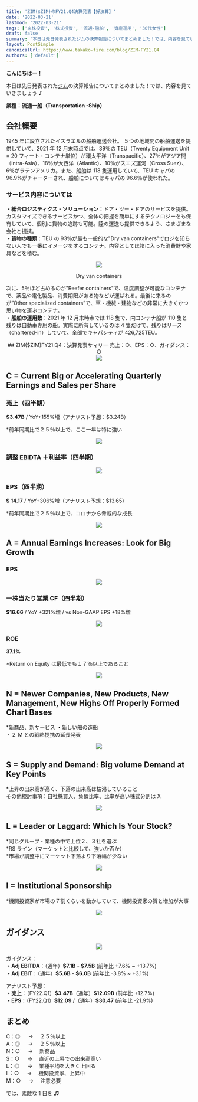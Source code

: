 ```yaml
---
title: 'ZIM($ZIM)のFY21.Q4決算発表【好決算】'
date: '2022-03-21'
lastmod: '2022-03-21'
tags: ['米株投資', '株式投資', '流通-船舶', '資産運用', '30代女性']
draft: false
summary: '本日は先日発表されたジムの決算報告についてまとめました！では、内容を見ていきましょう♪'
layout: PostSimple
canonicalUrl: https://www.takako-fire.com/blog/ZIM-FY21.Q4
authors: ['default']
---
```


**こんにちはー！**

本日は先日発表された[ジム](https://s27.q4cdn.com/416879924/files/doc_financials/2021/q4/ZIM-Earnings-Q4-2021-Release-UPDATED-Final-9-3-2022-accessible.pdf)の決算報告についてまとめました！では、内容を見ていきましょう ♪

**業種：流通ー船（Transportation -Ship）**

<TOCInline toc={props.toc} asDisclosure />

## 会社概要

1945 年に設立されたイスラエルの船舶運送会社。
５つの地域間の船舶運送を提供していて、2021 年 12 月末時点では、39％の TEU（Twenty Equipment Unit = 20 フィート・コンテナ単位）が環太平洋（Transpacific）、27％がアジア間（Intra-Asia）、18％が大西洋（Atlantic）、10％がスエズ運河（Cross Suez）、6％がラテンアメリカ。また、船舶は 118 隻運用していて、TEU キャパの 96.9%がチャーターされ、船舶についてはキャパの 96.6％が使われた。

### サービス内容については

**・総合ロジスティクス・ソリューション**：ドア・ツー・ドアのサービスを提供。カスタマイズできるサービスかつ、全体の把握を簡単にするテクノロジーをも保有していて、個別に貨物の追跡も可能。陸の運送も提供できるよう、さまざまな会社と提携。<br/>
**・貨物の種類**：TEU の 93％が最も一般的な"Dry van containers"でロジを知らない人でも一番にイメージをするコンテナ。内容としては箱に入った消費財や家具などを積む。

<div className="-mx-2 flex flex-wrap overflow-hidden xl:-mx-2">
  <div className="my-1 w-full overflow-hidden px-2 xl:my-1 xl:w-1/2 xl:px-2">
    <center>
      <Image src="/static/images/220221-zim_FY21.Q4/container.png" width={800} height={525} />
      <p>Dry van containers</p>
    </center>
  </div>
</div>

次に、5％ほど占めるのが"Reefer containers"で、温度調整が可能なコンテナで、薬品や電化製品、消費期限がある物などが運ばれる。最後に来るのが”Other specialized containers”で、車・機械・建物などの非常に大きくかつ思い物を運ぶコンテナ。<br/>
**・船舶の運用数**：2021 年 12 月末時点では 118 隻で、内コンテナ船が 110 隻と残りは自動車専用の船。実際に所有しているのは 4 隻だけで、残りはリース（chartered-in）していて、全部でキャパシティが 426,725TEU。

<center>## ZIM($ZIM)FY21.Q4：決算発表サマリー 売上：○、EPS：○、ガイダンス：○</center>

<div className="-mx-2 flex flex-wrap overflow-hidden xl:-mx-2">
  <div className="my-1 w-full overflow-hidden px-2 xl:my-1 xl:w-1/2 xl:px-2">
    <center>
      <Image src="/static/images/220221-zim_FY21.Q4/financials.png" width={676} height={380} />
    </center>
  </div>
</div>

## C = Current Big or Accelerating Quarterly Earnings and Sales per Share

### 売上（四半期）

**\$3.47B** / YoY+155%増（アナリスト予想：$3.24B）

\*前年同期比で２５％以上で、ここ一年は特に強い

<div className="-mx-2 flex flex-wrap overflow-hidden xl:-mx-2">
  <div className="my-1 w-full overflow-hidden px-2 xl:my-1 xl:w-1/2 xl:px-2">
    <center>
      <Image src="/static/images/220221-zim_FY21.Q4/zim_sales.png" width={539} height={273} />
    </center>
  </div>
</div>

### 調整 EBIDTA ＋利益率（四半期）

<div className="-mx-2 flex flex-wrap overflow-hidden xl:-mx-2">
  <div className="my-1 w-full overflow-hidden px-2 xl:my-1 xl:w-1/2 xl:px-2">
    <center>
      <Image src="/static/images/220221-zim_FY21.Q4/zim_ebitda.png" width={545} height={294} />
    </center>
  </div>
</div>

### EPS（四半期）

**\$ 14.17** / YoY+306%増（アナリスト予想：$13.65）

\*前年同期比で２５％以上で、コロナから脅威的な成長

<div className="-mx-2 flex flex-wrap overflow-hidden xl:-mx-2">
  <div className="my-1 w-full overflow-hidden px-2 xl:my-1 xl:w-1/2 xl:px-2">
    <center>
      <Image src="/static/images/220221-zim_FY21.Q4/zim_eps.png" width={550} height={296} />
    </center>
  </div>
</div>

## A = Annual Earnings Increases: Look for Big Growth

### EPS

<div className="-mx-2 flex flex-wrap overflow-hidden xl:-mx-2">
  <div className="my-1 w-full overflow-hidden px-2 xl:my-1 xl:w-1/2 xl:px-2">
    <center>
      <Image src="/static/images/220221-zim_FY21.Q4/zim_eps2.png" width={284} height={225} />
    </center>
  </div>
</div>

### 一株当たり営業 CF（四半期）

**\$16.66** / YoY +321%増 / vs Non-GAAP EPS +18%増

<div className="-mx-2 flex flex-wrap overflow-hidden xl:-mx-2">
  <div className="my-1 w-full overflow-hidden px-2 xl:my-1 xl:w-1/2 xl:px-2">
    <center>
      <Image src="/static/images/220221-zim_FY21.Q4/zim_cf.png" width={515} height={274} />
    </center>
  </div>
</div>

### ROE

**37.1%**

\*Return on Equity は最低でも１７％以上であること

<div className="-mx-2 flex flex-wrap overflow-hidden xl:-mx-2">
  <div className="my-1 w-full overflow-hidden px-2 xl:my-1 xl:w-1/2 xl:px-2">
    <center>
      <Image src="/static/images/220221-zim_FY21.Q4/zim_roe.png" width={539} height={273} />
    </center>
  </div>
</div>

## N = Newer Companies, New Products, New Management, New Highs Off Properly Formed Chart Bases

\*新商品、新サービス
・新しい船の造船 <br/>
・２ M との戦略提携の延長発表

<div className="-mx-2 flex flex-wrap overflow-hidden xl:-mx-2">
  <div className="my-1 w-full overflow-hidden px-2 xl:my-1 xl:w-1/2 xl:px-2">
    <center>
      <Image src="/static/images/220221-zim_FY21.Q4/zim_new.png" width={800} height={630} />
    </center>
  </div>
</div>

## S = Supply and Demand: Big volume Demand at Key Points

\*上昇の出来高が高く、下落の出来高は枯渇していること <br/>
その他検討事項：自社株買入、負債比率、比率が高い株式分割は X

<div className="-mx-2 flex flex-wrap overflow-hidden xl:-mx-2">
  <div className="my-1 w-full overflow-hidden px-2 xl:my-1 xl:w-1/2 xl:px-2">
    <center>
      <Image src="/static/images/220221-zim_FY21.Q4/zim_stock.png" width={800} height={394} />
    </center>
  </div>
</div>

## L = Leader or Laggard: Which Is Your Stock?

*同じグループ・業種の中で上位２、３社を選ぶ <br/>
*RS ライン（マーケットと比較して、強いか否か） <br/> \*市場が調整中にマーケット下落より下落幅が少ない

<div className="-mx-2 flex flex-wrap overflow-hidden xl:-mx-2">
  <div className="my-1 w-full overflow-hidden px-2 xl:my-1 xl:w-1/2 xl:px-2">
    <center>
      <Image src="/static/images/220221-zim_FY21.Q4/zim_compare.png" width={800} height={591} />
    </center>
  </div>
</div>

## I = Institutional Sponsorship

\*機関投資家が市場の７割くらいを動かしていて、機関投資家の質と増加が大事

<div className="-mx-2 flex flex-wrap overflow-hidden xl:-mx-2">
  <div className="my-1 w-full overflow-hidden px-2 xl:my-1 xl:w-1/2 xl:px-2">
    <center>
      <Image src="/static/images/220221-zim_FY21.Q4/zim_fund.png" width={428} height={452} />
    </center>
  </div>
</div>

## ガイダンス

<div className="-mx-2 flex flex-wrap overflow-hidden xl:-mx-2">
  <div className="my-1 w-full overflow-hidden px-2 xl:my-1 xl:w-1/2 xl:px-2">
    <center>
      <Image src="/static/images/220221-zim_FY21.Q4/zim_guidance.png" width={800} height={141} />
    </center>
  </div>
</div>

ガイダンス：<br/>
**・Adj EBITDA**：（通年）**\$7.1B** - **\$7.5B** (前年比 +7.6% ~ +13.7%)<br/>
**・Adj EBIT**：（通年）**\$5.6B** - **\$6.0B** (前年比 -3.8% ~ +3.1%)

アナリスト予想：<br/>
**・売上**：（FY22.Q1）**\$3.47B**（通年）**\$12.09B** (前年比 +12.7%)<br/>
**・EPS**：（FY22.Q1）**\$12.09** /（通年）**\$30.47** (前年比 -21.9%)

## まとめ

C：◎ 　 → 　２５％以上 <br/>
A：◎ 　 → 　２５％以上 <br/>
N：○ 　 → 　新商品 <br/>
S：○ 　 → 　直近の上昇での出来高高い <br/>
L：◎ 　 → 　業種平均を大きく上回る <br/>
I ：○ 　 → 　機関投資家、上昇中 <br/>
M：○ 　 → 　注意必要

では、素敵な 1 日を ♫
